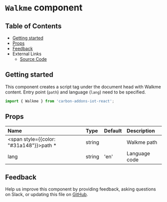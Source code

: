 # `Walkme` component

## Table of Contents

- [Getting started](#getting-started)
- [Props](#props)
- [Feedback](#feedback)
- External Links
  - [Source Code](https://github.com/carbon-design-system/carbon-addons-iot-react/tree/next/packages/react/src/components/Walkme)

## Getting started

This component creates a script tag under the document head with Walkme content.
Entry point (`path`) and language (`lang`) need to be specified.

```jsx
import { Walkme } from 'carbon-addons-iot-react';
```

## Props

| Name                                            | Type   | Default | Description   |
| :---------------------------------------------- | :----- | :------ | :------------ |
| <span style={{color: "#31a148"}}>path \*</span> | string |         | Walkme path   |
| lang                                            | string | 'en'    | Language code |

## Feedback

Help us improve this component by providing feedback, asking questions on Slack, or updating this file on
[GitHub](https://github.com/carbon-design-system/carbon-addons-iot-react/tree/next/packages/react/src/components/Walkme/Walkme.mdx).
